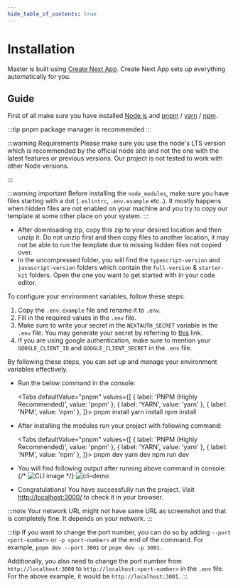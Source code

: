 ```yaml
---
hide_table_of_contents: true
---
```



# Installation

Master is built using [Create Next App](https://nextjs.org/docs/app/api-reference/create-next-app). Create Next App sets up everything automatically for you.

## Guide

First of all make sure you have installed [Node.js](https://nodejs.org/) and [pnpm](https://pnpm.io/) / [yarn](https://yarnpkg.com/) / [npm](https://www.npmjs.com/).

:::tip
pnpm package manager is recommended
:::

:::warning Requirements
Please make sure you use the node's LTS version which is recommended by the official node site and not the one with the latest features or previous versions. Our project is not tested to work with other Node versions.

:::

:::warning important
Before installing the `node_modules`, make sure you have files starting with a dot (`.eslintrc`, `.env.example` etc..). It mostly happens when hidden files are not enabled on your machine and you try to copy our template at some other place on your system.
:::

- After downloading zip, copy this zip to your desired location and then unzip it. Do not unzip first and then copy files to another location, it may not be able to run the template due to missing hidden files not copied over.
- In the uncompressed folder, you will find the `typescript-version` and `javascript-version` folders which contain the `full-version` & `starter-kit` folders. Open the one you want to get started with in your code editor.

To configure your environment variables, follow these steps:

1. Copy the `.env.example` file and rename it to `.env`.
2. Fill in the required values in the `.env` file.
3. Make sure to write your secret in the `NEXTAUTH_SECRET` variable in the `.env` file. You may generate your secret by referring to [this](https://next-auth.js.org/configuration/options#secret) link.
4. If you are using google authentication, make sure to mention your `GOOGLE_CLIENT_ID` and `GOOGLE_CLIENT_SECRET` in the `.env` file.

By following these steps, you can set up and manage your environment variables effectively.

- Run the below command in the console:

  <Tabs
    defaultValue="pnpm"
    values={[
      { label: 'PNPM (Highly Recommended)', value: 'pnpm' },
      { label: 'YARN', value: 'yarn' },
      { label: 'NPM', value: 'npm' },
    ]}>
    <TabItem value="pnpm">
     <CodeBlock language='bash'>pnpm install</CodeBlock>
    </TabItem>
    <TabItem value="yarn">
     <CodeBlock language='bash'>yarn install</CodeBlock>
    </TabItem>
    <TabItem value="npm">
     <CodeBlock language='bash'>npm install</CodeBlock>
    </TabItem>
  </Tabs>

- After installing the modules run your project with following command:

  <Tabs
    defaultValue="pnpm"
    values={[
      { label: 'PNPM (Highly Recommended)', value: 'pnpm' },
      { label: 'YARN', value: 'yarn' },
      { label: 'NPM', value: 'npm' },
    ]}>
    <TabItem value="pnpm">
      <CodeBlock language='bash'>pnpm dev</CodeBlock>
    </TabItem>
    <TabItem value="yarn">
      <CodeBlock language='bash'>yarn dev</CodeBlock>
    </TabItem>
    <TabItem value="npm">
      <CodeBlock language='bash'>npm run dev</CodeBlock>
    </TabItem>
  </Tabs>

- You will find following output after running above command in console:
  {/* ![CLI image](../../assets/cli-demo.png) */}
  <img alt='cli-demo' />

- Congratulations! You have successfully run the project. Visit [http://localhost:3000/](http://localhost:3000/) to check it in your browser.

:::note
Your network URL might not have same URL as screenshot and that is completely fine. It depends on your network.
:::

:::tip
If you want to change the port number, you can do so by adding `--port <port-number>` or `-p <port-number>` at the end of the command. For example, `pnpm dev --port 3001` or `pnpm dev -p 3001`.

Additionally, you also need to change the port number from `http://localhost:3000` to `http://localhost:<port-number>` in the `.env` file. For the above example, it would be `http://localhost:3001`.
:::
